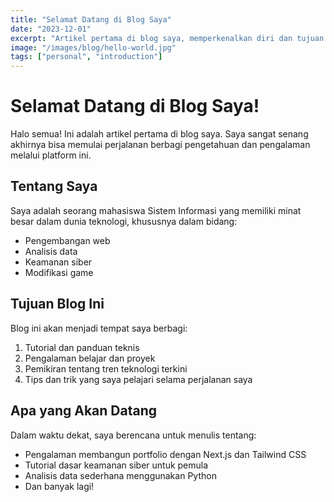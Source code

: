 ```yaml
---
title: "Selamat Datang di Blog Saya"
date: "2023-12-01"
excerpt: "Artikel pertama di blog saya, memperkenalkan diri dan tujuan blog ini."
image: "/images/blog/hello-world.jpg"
tags: ["personal", "introduction"]
---
```


# Selamat Datang di Blog Saya!

Halo semua! Ini adalah artikel pertama di blog saya. Saya sangat senang akhirnya bisa memulai perjalanan berbagi pengetahuan dan pengalaman melalui platform ini.

## Tentang Saya

Saya adalah seorang mahasiswa Sistem Informasi yang memiliki minat besar dalam dunia teknologi, khususnya dalam bidang:

- Pengembangan web
- Analisis data
- Keamanan siber
- Modifikasi game

## Tujuan Blog Ini

Blog ini akan menjadi tempat saya berbagi:

1. Tutorial dan panduan teknis
2. Pengalaman belajar dan proyek
3. Pemikiran tentang tren teknologi terkini
4. Tips dan trik yang saya pelajari selama perjalanan saya

## Apa yang Akan Datang

Dalam waktu dekat, saya berencana untuk menulis tentang:

- Pengalaman membangun portfolio dengan Next.js dan Tailwind CSS
- Tutorial dasar keamanan siber untuk pemula
- Analisis data sederhana menggunakan Python
- Dan banyak lagi!

